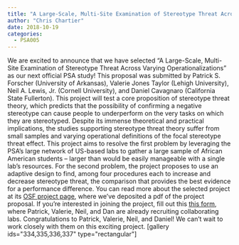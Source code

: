 ```yaml
---
title: "A Large-Scale, Multi-Site Examination of Stereotype Threat Across Varying Operationalizations. A Newly Selected Accelerator Study."
author: "Chris Chartier"
date: 2018-10-19
categories:
  - PSA005
---
```


We are excited to announce that we have selected "A Large-Scale,
Multi-Site Examination of Stereotype Threat Across Varying
Operationalizations" as our next official PSA study! This proposal was
submitted by Patrick S. Forscher (University of Arkansas), Valerie Jones
Taylor (Lehigh University), Neil A. Lewis, Jr. (Cornell University), and
Daniel Cavagnaro (California State Fullerton). This project will test a
core proposition of stereotype threat theory, which predicts that the
possibility of confirming a negative stereotype can cause people to
underperform on the very tasks on which they are stereotyped. Despite
its immense theoretical and practical implications, the studies
supporting stereotype threat theory suffer from small samples and
varying operational definitions of the focal stereotype threat effect.
This project aims to resolve the first problem by leveraging the PSA's
large network of US-based labs to gather a large sample of African
American students -- larger than would be easily manageable with a
single lab's resources. For the second problem, the project proposes to
use an adaptive design to find, among four procedures each to increase
and decrease stereotype threat, the comparison that provides the best
evidence for a performance difference. You can read more about the
selected project at its [OSF project
page](https://osf.io/d3wbk/){target="_blank"}, where we've deposited a
pdf of the project proposal. If you're interested in joining the
project, fill out this [this
form](https://docs.google.com/forms/d/e/1FAIpQLScMFuuVepTdSC5Bnwh5nYyRqbYKOF7l3u5pfhBG0IlOHhIffw/viewform){target="_blank"},
where Patrick, Valerie, Neil, and Dan are already recruiting
collaborating labs. Congratulations to Patrick, Valerie, Neil, and
Daniel! We can't wait to work closely with them on this exciting
project. \[gallery ids=\"334,335,336,337\" type=\"rectangular\"\]

